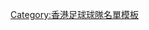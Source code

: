 {{football squad
| name       = YFC澳滌球員名單
| teamname   = 南區足球會
| title      = 冠忠南區
|bgcolor=red
|textcolor=#FFFFFF
|bordercolor=black
| list=<div>
{{Football squad2 player|no=1|name=[[王子謙]]}}
{{football squad2 player|no=2|name=[[沈國輝]]}}
{{football squad2 player|no=3|name=[[思希|史必]]}}
{{football squad2 player|no=4|name=[[劉學銘]]}}
{{football squad2 player|no=5|name={{flagicon|ESP}} 加拉度}}
{{football squad2 player|no=6|name={{flagicon|ESP}} [[荷西·迪亞斯|迪亞斯]] [[File:Captain sports.svg|17px|link=隊長(足球)]]}}
{{football squad2 player|no=7|name=[[梁子駿]]}}
{{football squad2 player|no=8|name=[[陸志豪]]}}
{{football squad2 player|no=9|name={{flagicon|FRA}} [[:en:Walter Vaz|禾達]]}}
{{football squad2 player|no=11|name={{flagicon|BRA}} [[威靈臣·迪蘇沙|蘇沙]]}}
{{football squad2 player|no=12|name=[[許宏鋒]]}}
{{football squad2 player|no=13|name=林浩鈞}}
{{football squad2 player|no=14|name=[[夏志明]]}}
{{football squad2 player|no=15|name=郭霆謙}}
{{football squad2 player|no=19|name=[[陳港斌]]}}
{{football squad2 player|no=20|name=[[羅拔圖·法朗沙|比圖]]}}
{{football squad2 player|no=22|name={{flagicon|BRA}} [[杜馬思]]}}
{{football squad2 player|no=25|name=[[基奧]]}}
{{football squad2 player|no=29|name=[[謝德謙]]}}

{{football squad2 manager|title=教練|name=[[鄭兆聰]]}}
</div>
}}<noinclude>[[Category:香港足球球隊名單模板]]
</noinclude>